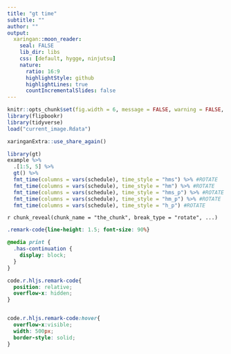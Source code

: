 ```yaml
---
title: "gt time"
subtitle: ""
author: ""
output:
  xaringan::moon_reader:
    seal: FALSE
    lib_dir: libs
    css: [default, hygge, ninjutsu]
    nature:
      ratio: 16:9
      highlightStyle: github
      highlightLines: true
      countIncrementalSlides: false
---
```




```r
knitr::opts_chunk$set(fig.width = 6, message = FALSE, warning = FALSE, comment = "", cache = F)
library(flipbookr)
library(tidyverse)
load("current_image.Rdata")
```


```r
xaringanExtra::use_share_again()
```


```r
library(gt)  
example %>%  
  .[1:5, 5] %>%  
  gt() %>%  
  fmt_time(columns = vars(schedule), time_style = "hms") %>% #ROTATE
  fmt_time(columns = vars(schedule), time_style = "hm") %>% #ROTATE
  fmt_time(columns = vars(schedule), time_style = "hms_p") %>% #ROTATE
  fmt_time(columns = vars(schedule), time_style = "hm_p") %>% #ROTATE
  fmt_time(columns = vars(schedule), time_style = "h_p") #ROTATE
```

`r chunk_reveal(chunk_name = "the_chunk", break_type = "rotate", ...)`



```css
.remark-code{line-height: 1.5; font-size: 90%}

@media print {
  .has-continuation {
    display: block;
  }
}

code.r.hljs.remark-code{
  position: relative;
  overflow-x: hidden;
}


code.r.hljs.remark-code:hover{
  overflow-x:visible;
  width: 500px;
  border-style: solid;
}
```

